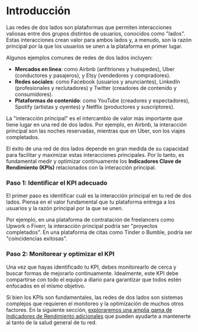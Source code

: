 
# Introducción

Las redes de dos lados son plataformas que permiten interacciones valiosas entre dos grupos distintos de usuarios, conocidos como "lados". Estas interacciones crean valor para ambos lados y, a menudo, son la razón principal por la que los usuarios se unen a la plataforma en primer lugar.

Algunos ejemplos comunes de redes de dos lados incluyen:

- **Mercados en línea**: como Airbnb (anfitriones y huéspedes), Uber (conductores y pasajeros), y Etsy (vendedores y compradores).
- **Redes sociales**: como Facebook (usuarios y anunciantes), LinkedIn (profesionales y reclutadores) y Twitter (creadores de contenido y consumidores).
- **Plataformas de contenido**: como YouTube (creadores y espectadores), Spotify (artistas y oyentes) y Netflix (productores y suscriptores).

<Callout>
La "interacción principal" es el intercambio de valor más importante que tiene lugar en una red de dos lados. Por ejemplo, en Airbnb, la interacción principal son las noches reservadas, mientras que en Uber, son los viajes completados.
</Callout>

El éxito de una red de dos lados depende en gran medida de su capacidad para facilitar y maximizar estas interacciones principales. Por lo tanto, es fundamental medir y optimizar continuamente los **Indicadores Clave de Rendimiento (KPIs)** relacionados con la interacción principal.

<Steps>

### Paso 1: Identificar el KPI adecuado

El primer paso es identificar cuál es la interacción principal en tu red de dos lados. Piensa en el valor fundamental que tu plataforma entrega a los usuarios y la razón principal por la que se unen.

Por ejemplo, en una plataforma de contratación de freelancers como Upwork o Fiverr, la interacción principal podría ser "proyectos completados". En una plataforma de citas como Tinder o Bumble, podría ser "coincidencias exitosas".

### Paso 2: Monitorear y optimizar el KPI

Una vez que hayas identificado tu KPI, debes monitorearlo de cerca y buscar formas de mejorarlo continuamente. Idealmente, este KPI debe compartirse con todo el equipo a diario para garantizar que todos estén enfocados en el mismo objetivo.

</Steps>

Si bien los KPIs son fundamentales, las redes de dos lados son sistemas complejos que requieren el monitoreo y la optimización de muchos otros factores. En la siguiente sección, [exploraremos una amplia gama de Indicadores de Rendimiento adicionales](/indicadores-rendimiento) que pueden ayudarte a mantenerte al tanto de la salud general de tu red.